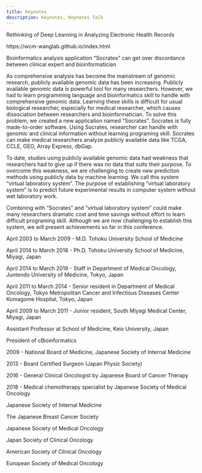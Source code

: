 ---
title: Keynotes
description: Keynotes, Keynotes Talk
---

<Accordion>
  <AccordionItem title="Dr. Fei Wang, Associate Professor at Weill Cornell Medicine, Cornell University, USA.">
    <Title>Title:</Title>
    <p>Rethinking of Deep Learning in Analyzing Electronic Health Records
    </p>
    <Title>Homepage:</Title>
    <p>https://wcm-wanglab.github.io/index.html</p>
  </AccordionItem>

  <AccordionItem title="Dr. Shigeo Yamaguchi, Assistant Professor at School of Medicine, Keio University, Japan.">
    <Title>Title:</Title>
    <p>
    Bioinformatics analysis application “Socrates” can get over discordance between clinical expert and bioinformatician
    </p>
    <Title>Abstract:</Title>
    <p>
    As comprehensive analysis has become the mainstream of genomic research, publicly available genomic data has been increasing. Publicly available genomic data is powerful tool for many researchers. However, we had to learn programming language and bioinformatics skill to handle with comprehensive genomic data. Learning these skills is difficult for usual biological researcher, especially for medical researcher, which causes dissociation between researchers and bioinformatician. To solve this problem, we created a new application named “Socrates”. Socrates is fully made-to-order software. Using Socrates, researcher can handle with genomic and clinical information without learning programing skill. Socrates can make medical researchers analyze publicly available data like TCGA, CCLE, GEO, Array Express, dbGap. 
    </p>
    <p>
    To date, studies using publicly available genomic data had weakness that researchers had to give up if there was no data that suits their purpose. To overcome this weakness, we are challenging to create new prediction methods using publicly data by machine learning. We call this system “virtual laboratory system”. The purpose of establishing “virtual laboratory system” is to predict future experimental results in computer system without wet laboratory work. 
    </p>
    <p>
    Combining with “Socrates” and “virtual laboratory system” could make many researchers dramatic cost and time savings without effort to learn difficult programing skill. Although we are now challenging to establish this system, we will present achievements so far in this conference.
    </p>
    <Title>Short Biography:</Title>
    <Title>Education:</Title>
    <p>April 2003 to March 2009 - M.D. Tohoku University School of Medicine</p>
    <p>April 2014 to March 2018 - Ph.D. Tohoku University School of Medicine, Miyagi, Japan</p>
    <Title>Postgraduate Training:</Title>
    <p>April 2014 to March 2019 - Staff in Department of Medical Oncology, Juntendo University of Medicine, Tokyo, Japan</p>
    <p>April 2011 to March 2014 - Senior resident in Department of Medical Oncology, Tokyo Metropolitan Cancer and Infectious Diseases Center Komagome Hospital, Tokyo, Japan</p>
    <p>April 2009 to March 2011 - Junior resident, South Miyagi Medical Center, Miyagi, Japan</p>
    <Title>Current Position:</Title>
    <p>Assistant Professor at School of Medicine, Keio University, Japan</p>
    <p>President of cBioinformatics</p>
    <Title>License and Certification:</Title>
    <p>2009 - National Board of Medicine, Japanese Society of Internal Medicine</p>
    <p>2013 - Board Certified Surgeon (Japan Physic Society)</p>
    <p>2016 - General Clinical Oncologist by Japanese Board of Cancer Therapy</p>
    <p>2018 - Medical chemotherapy specialist by Japanese Society of Medical Oncology</p>
    <Title>Professional Memberships:</Title>
    <p>Japanese Society of Internal Medicine</p>
    <p>The Japanese Breast Cancer Society</p>
    <p>Japanese Society of Medical Oncology</p>
    <p>Japan Society of Clinical Oncology</p>
    <p>American Society of Clinical Oncology</p>
    <p>European Society of Medical Oncology</p>
  </AccordionItem>
</Accordion>